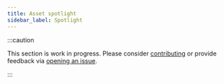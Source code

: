 ```yaml
---
title: Asset spotlight
sidebar_label: Spotlight
---
```


:::caution

This section is work in progress. Please consider [contributing](contributing.mdx) or provide feedback via [opening an issue](https://code.siemens.com/micore/dev-docs/issues).

:::
